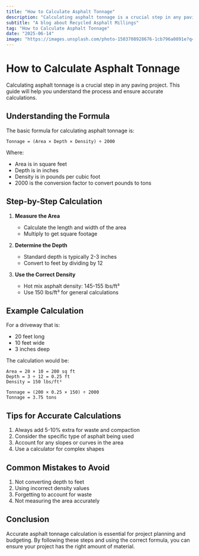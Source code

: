 ```yaml
---
title: "How to Calculate Asphalt Tonnage"
description: "Calculating asphalt tonnage is a crucial step in any paving project. This guide will help you understand the process and ensure accurate calculations."
subtitle: "A blog about Recycled Asphalt Millings"
tag: "How to Calculate Asphalt Tonnage"
date: "2025-06-14"
image: "https://images.unsplash.com/photo-1503708928676-1cb796a0891e?q=80&w=2048&auto=format&fit=crop&ixlib=rb-4.1.0&ixid=M3wxMjA3fDB8MHxwaG90by1wYWdlfHx8fGVufDB8fHx8fA%3D%3D"
---
```


# How to Calculate Asphalt Tonnage

Calculating asphalt tonnage is a crucial step in any paving project. This guide will help you understand the process and ensure accurate calculations.

## Understanding the Formula

The basic formula for calculating asphalt tonnage is:

```
Tonnage = (Area × Depth × Density) ÷ 2000
```

Where:

- Area is in square feet
- Depth is in inches
- Density is in pounds per cubic foot
- 2000 is the conversion factor to convert pounds to tons

## Step-by-Step Calculation

1. **Measure the Area**

   - Calculate the length and width of the area
   - Multiply to get square footage

2. **Determine the Depth**

   - Standard depth is typically 2-3 inches
   - Convert to feet by dividing by 12

3. **Use the Correct Density**
   - Hot mix asphalt density: 145-155 lbs/ft³
   - Use 150 lbs/ft³ for general calculations

## Example Calculation

For a driveway that is:

- 20 feet long
- 10 feet wide
- 3 inches deep

The calculation would be:

```
Area = 20 × 10 = 200 sq ft
Depth = 3 ÷ 12 = 0.25 ft
Density = 150 lbs/ft³

Tonnage = (200 × 0.25 × 150) ÷ 2000
Tonnage = 3.75 tons
```

## Tips for Accurate Calculations

1. Always add 5-10% extra for waste and compaction
2. Consider the specific type of asphalt being used
3. Account for any slopes or curves in the area
4. Use a calculator for complex shapes

## Common Mistakes to Avoid

1. Not converting depth to feet
2. Using incorrect density values
3. Forgetting to account for waste
4. Not measuring the area accurately

## Conclusion

Accurate asphalt tonnage calculation is essential for project planning and budgeting. By following these steps and using the correct formula, you can ensure your project has the right amount of material.
